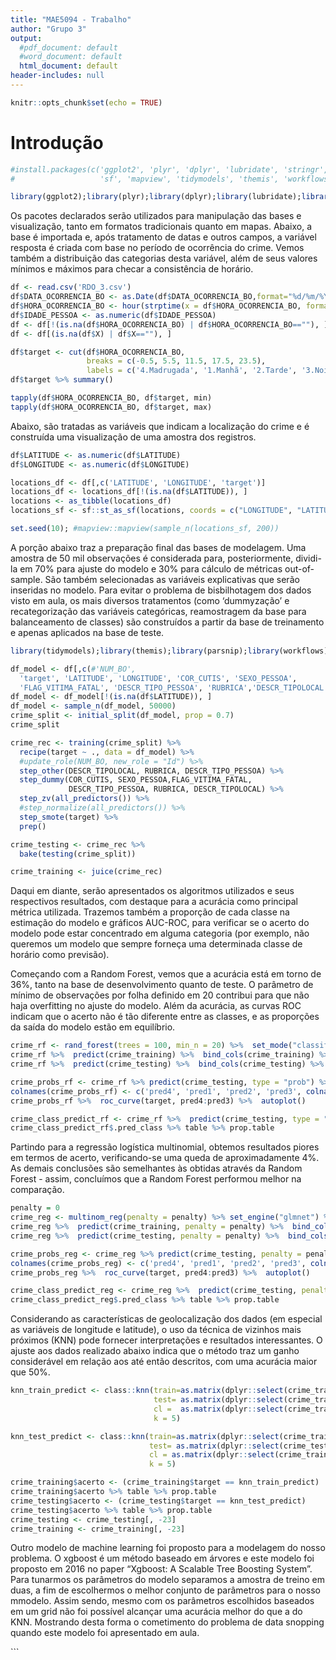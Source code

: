 ---
title: "MAE5094 - Trabalho"
author: "Grupo 3"
output:
  #pdf_document: default
  #word_document: default
  html_document: default
header-includes: null
---

```{r setup, include=FALSE}
knitr::opts_chunk$set(echo = TRUE)
```

# Introdução 

```{r item 1, results = 'hide', message=FALSE}
#install.packages(c('ggplot2', 'plyr', 'dplyr', 'lubridate', 'stringr', 'tidyverse', 
#                   'sf', 'mapview', 'tidymodels', 'themis', 'workflows', 'randomForest'))

library(ggplot2);library(plyr);library(dplyr);library(lubridate);library(stringr);library(tidyverse);library(sf);library(mapview)
```

Os pacotes declarados serão utilizados para manipulação das bases e visualização, tanto em formatos tradicionais quanto em mapas. Abaixo, a base é importada e, após tratamento de datas e outros campos, a variável resposta é criada com base no período de ocorrência do crime. Vemos também a distribuição das categorias desta variável, além de seus valores mínimos e máximos para checar a consistência de horário.

```{r item 2}
df <- read.csv('RDO_3.csv')
df$DATA_OCORRENCIA_BO <- as.Date(df$DATA_OCORRENCIA_BO,format="%d/%m/%Y")
df$HORA_OCORRENCIA_BO <- hour(strptime(x = df$HORA_OCORRENCIA_BO, format = "%H:%M"))
df$IDADE_PESSOA <- as.numeric(df$IDADE_PESSOA)
df <- df[!(is.na(df$HORA_OCORRENCIA_BO) | df$HORA_OCORRENCIA_BO==""), ]
df <- df[(is.na(df$X) | df$X==""), ]

df$target <- cut(df$HORA_OCORRENCIA_BO, 
                 breaks = c(-0.5, 5.5, 11.5, 17.5, 23.5), 
                 labels = c('4.Madrugada', '1.Manhã', '2.Tarde', '3.Noite'))
df$target %>% summary()

tapply(df$HORA_OCORRENCIA_BO, df$target, min)
tapply(df$HORA_OCORRENCIA_BO, df$target, max)
```

Abaixo, são tratadas as variáveis que indicam a localização do crime e é construída uma visualização de uma amostra dos registros.

```{r item 3, results='hide', message=FALSE}
df$LATITUDE <- as.numeric(df$LATITUDE)
df$LONGITUDE <- as.numeric(df$LONGITUDE)

locations_df <- df[,c('LATITUDE', 'LONGITUDE', 'target')]
locations_df <- locations_df[!(is.na(df$LATITUDE)), ]
locations <- as_tibble(locations_df)
locations_sf <- sf::st_as_sf(locations, coords = c("LONGITUDE", "LATITUDE"), crs = 4326)

set.seed(10); #mapview::mapview(sample_n(locations_sf, 200))
```

A porção abaixo traz a preparação final das bases de modelagem. Uma amostra de 50 mil observações é considerada para, posteriormente, dividi-la em 70% para ajuste do modelo e 30% para cálculo de métricas out-of-sample. São também selecionadas as variáveis explicativas que serão inseridas no modelo.
Para evitar o problema de bisbilhotagem dos dados visto em aula, os mais diversos tratamentos (como 'dummyzação' e recategorização das variáveis categóricas, reamostragem da base para balanceamento de classes) são construídos a partir da base de treinamento e apenas aplicados na base de teste.

```{r item 4, results = 'hide', message=FALSE}

library(tidymodels);library(themis);library(parsnip);library(workflows);library(randomForest); library(glmnet); library(class)
```

```{r item 5}
df_model <- df[,c(#'NUM_BO', 
  'target', 'LATITUDE', 'LONGITUDE', 'COR_CUTIS', 'SEXO_PESSOA',
  'FLAG_VITIMA_FATAL', 'DESCR_TIPO_PESSOA', 'RUBRICA','DESCR_TIPOLOCAL')]
df_model <- df_model[!(is.na(df$LATITUDE)), ]
df_model <- sample_n(df_model, 50000)
crime_split <- initial_split(df_model, prop = 0.7)
crime_split

crime_rec <- training(crime_split) %>%
  recipe(target ~ ., data = df_model) %>%
  #update_role(NUM_BO, new_role = "Id") %>%
  step_other(DESCR_TIPOLOCAL, RUBRICA, DESCR_TIPO_PESSOA) %>%
  step_dummy(COR_CUTIS, SEXO_PESSOA,FLAG_VITIMA_FATAL,
             DESCR_TIPO_PESSOA, RUBRICA, DESCR_TIPOLOCAL) %>%
  step_zv(all_predictors()) %>%
  #step_normalize(all_predictors()) %>%
  step_smote(target) %>%
  prep()

crime_testing <- crime_rec %>%
  bake(testing(crime_split))

crime_training <- juice(crime_rec)
```

Daqui em diante, serão apresentados os algoritmos utilizados e seus respectivos resultados, com destaque para a acurácia como principal métrica utilizada. Trazemos também a proporção de cada classe na estimação do modelo e gráficos AUC-ROC, para verificar se o acerto do modelo pode estar concentrado em alguma categoria (por exemplo, não queremos um modelo que sempre forneça uma determinada classe de horário como previsão).

Começando com a Random Forest, vemos que a acurácia está em torno de 36%, tanto na base de desenvolvimento quanto de teste. O parâmetro de mínimo de observações por folha definido em 20 contribui para que não haja overfitting no ajuste do modelo. Além da acurácia, as curvas ROC indicam que o acerto não é tão diferente entre as classes, e as proporções da saída do modelo estão em equilíbrio.

```{r item Rforest}
crime_rf <- rand_forest(trees = 100, min_n = 20) %>%  set_mode("classification") %>%  set_engine("randomForest") %>%  fit(target ~ ., data = crime_training)
crime_rf %>%  predict(crime_training) %>%  bind_cols(crime_training) %>% metrics(truth = target, estimate = .pred_class)
crime_rf %>%  predict(crime_testing) %>%  bind_cols(crime_testing) %>% metrics(truth = target, estimate = .pred_class)

crime_probs_rf <- crime_rf %>% predict(crime_testing, type = "prob") %>% bind_cols(crime_testing)
colnames(crime_probs_rf) <- c('pred4', 'pred1', 'pred2', 'pred3', colnames(crime_probs_rf[5:26]))
crime_probs_rf %>%  roc_curve(target, pred4:pred3) %>%  autoplot()

crime_class_predict_rf <- crime_rf %>%  predict(crime_testing, type = "class") %>%  bind_cols(crime_testing)
crime_class_predict_rf$.pred_class %>% table %>% prop.table
```

Partindo para a regressão logística multinomial, obtemos resultados piores em termos de acerto, verificando-se uma queda de aproximadamente 4%. As demais conclusões são semelhantes às obtidas através da Random Forest - assim, concluímos que a Random Forest performou melhor na comparação.

```{r item Regressao} 
penalty = 0
crime_reg <- multinom_reg(penalty = penalty) %>% set_engine("glmnet") %>% set_mode("classification") %>% fit(target ~ ., data = crime_training)
crime_reg %>%  predict(crime_training, penalty = penalty) %>%  bind_cols(crime_training) %>% metrics(truth = target, estimate = .pred_class)
crime_reg %>%  predict(crime_testing, penalty = penalty) %>%  bind_cols(crime_testing) %>% metrics(truth = target, estimate = .pred_class)

crime_probs_reg <- crime_reg %>% predict(crime_testing, penalty = penalty, type = 'prob') %>% bind_cols(crime_testing)
colnames(crime_probs_reg) <- c('pred4', 'pred1', 'pred2', 'pred3', colnames(crime_probs_reg[5:26]))
crime_probs_reg %>%  roc_curve(target, pred4:pred3) %>%  autoplot()

crime_class_predict_reg <- crime_reg %>%  predict(crime_testing, penalty = penalty, type = "class") %>%  bind_cols(crime_testing)
crime_class_predict_reg$.pred_class %>% table %>% prop.table
```

Considerando as características de geolocalização dos dados (em especial as variáveis de longitude e latitude), o uso da técnica de vizinhos mais próximos (KNN) pode fornecer interpretações e resultados interessantes. O ajuste aos dados realizado abaixo indica que o método traz um ganho considerável em relação aos até então descritos, com uma acurácia maior que 50%. 

```{r item knn}
knn_train_predict <- class::knn(train=as.matrix(dplyr::select(crime_training, -c(target))),
                                test= as.matrix(dplyr::select(crime_training, -c(target))),
                                cl =  as.matrix(dplyr::select(crime_training,  c(target))),
                                k = 5)

knn_test_predict <- class::knn(train=as.matrix(dplyr::select(crime_training, -c(target))),
                               test= as.matrix(dplyr::select(crime_testing, -c(target))),
                               cl = as.matrix(dplyr::select(crime_training, c(target))),
                               k = 5)

crime_training$acerto <- (crime_training$target == knn_train_predict)
crime_training$acerto %>% table %>% prop.table
crime_testing$acerto <- (crime_testing$target == knn_test_predict)
crime_testing$acerto %>% table %>% prop.table
crime_testing <- crime_testing[, -23]
crime_training <- crime_training[, -23]
``` 

  Outro modelo de machine learning foi proposto para a modelagem do nosso problema. O xgboost é um método baseado em árvores e  este modelo foi proposto em 2016 no paper "Xgboost: A Scalable Tree Boosting System". Para tunarmos os parâmetros do modelo separamos a amostra de treino em duas, a fim de escolhermos o melhor conjunto de parâmetros para o nosso mmodelo. Assim sendo, mesmo com os parâmetros escolhidos baseados em um grid não foi possível alcançar uma acurácia melhor do que a do KNN. Mostrando desta forma o cometimento do problema de data snopping quando este modelo foi apresentado em aula.


```
